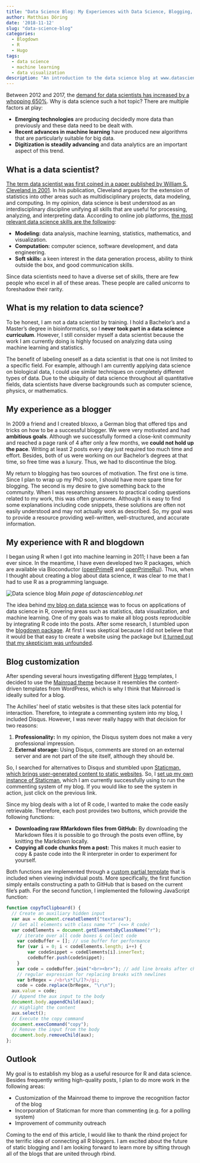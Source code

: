 ```yaml
---
title: "Data Science Blog: My Experiences with Data Science, Blogging, and R"
author: Matthias Döring
date: '2018-11-12'
slug: "data-science-blog"
categories:
  - Blogdown
  - R
  - Hugo
tags:
  - data science
  - machine learning
  - data visualization
description: "An introduction to the data science blog at www.datascienceblog.net and an overview of my journey towards running a static blog with blogdown."
---
```

Between 2012 and 2017, the [demand for data scientists has increased by a whopping 650%](https://www.forbes.com/sites/louiscolumbus/2017/12/11/linkedins-fastest-growing-jobs-today-are-in-data-science-machine-learning/#417212a651bd). Why is data science such a hot topic? There are multiple factors at play:

* **Emerging technologies** are producing decidedly more data than previously and these data need to be dealt with.
* **Recent advances in machine learning** have produced new algorithms that are particularly suitable for big data.
* **Digitization is steadily advancing** and data analytics are an important aspect of this trend.

## What is a data scientist?

[The term data scientist was first coined in a paper published by William S. Cleveland in 2001](https://pdfs.semanticscholar.org/915c/d8e2b39eb02723553913d592b2237d4d9960.pdf). In his publication, Cleveland argues for the extension of statistics into other areas such as multidisciplinary projects, data modeling, and computing. In my opinion, data science is best understood as an interdisciplinary discipline unifying all skills that are useful for processing, analyzing, and interpreting data. According to online job platforms, [the most relevant data science skills are the following](https://towardsdatascience.com/the-most-in-demand-skills-for-data-scientists-4a4a8db896db):

* **Modeling:** data analysis, machine learning, statistics, mathematics, and visualization.
* **Computation:** computer science, software development, and data engineering.
* **Soft skills:** a keen interest in the data generation process, ability to think outside the box, and good communication skills.

Since data scientists need to have a diverse set of skills, there are few people who excel in all of these areas. These people are called *unicorns* to foreshadow their rarity.

## What is my relation to data science?

To be honest, I am not a data scientist by training. I hold a Bachelor's and a Master's degree in bioinformatics, so I **never took part in a data science curriculum**. However, I still consider myself a data scientist because the work I am currently doing is highly focused on analyzing data using machine learning and statistics.

The benefit of labeling oneself as a data scientist is that one is not limited to a specific field. For example, although I am currently applying data science on biological data, I could use similar techniques on completely different types of data. Due to the ubiquity of data science throughout all quantitative fields, data scientists have diverse backgrounds such as computer science, physics, or mathematics. 

## My experience as a blogger

In 2009 a friend and I created bloxxo, a German blog that offered tips and tricks on how to be a successful blogger. We were very motivated and had **ambitious goals**. Although we successfully formed a close-knit community and reached a page rank of 4 after only a few months, we **could not hold up the pace**. Writing at least 2 posts every day just required too much time and effort. Besides, both of us were working on our Bachelor's degrees at that time, so free time was a luxury. Thus, we had to discontinue the blog.

My return to blogging has two sources of motivation. The first one is time. Since I plan to wrap up my PhD soon, I should have more spare time for blogging. The second is my desire to give something back to the community. When I was researching answers to practical coding questions related to my work, this was often gruesome. Although it is easy to find some explanations including code snippets, these solutions are often not easily understood and may not actually work as described. So, my goal was to provide a resource providing well-written, well-structured, and accurate information.

## My experience with R and blogdown

I began using R when I got into machine learning in 2011; I have been a fan ever since. In the meantime, I have even developed two R packages, which are available via Bioconductor ([openPrimeR](https://bioconductor.org/packages/openPrimeR) and [openPrimeRui](https://bioconductor.org/packages/openPrimeRui)). Thus, when I thought about creating a blog about data science, it was clear to me that I had to use R as a programming language.

![Data science blog](https://user-images.githubusercontent.com/25709555/48361301-8462f100-e6a1-11e8-89a7-790378295435.jpg)
*Main page of datascienceblog.net*

The idea behind [my blog on data science](https://www.datascienceblog.net) was to focus on applications of data science in R, covering areas such as statistics, data visualization, and machine learning. One of my goals was to make all blog posts reproducible by integrating R code into the posts. After some research, I stumbled upon the [blogdown package](https://bookdown.org/yihui/blogdown/). At first I was skeptical because I did not believe that it would be that easy to create a website using the package but [it turned out that my skepticism was unfounded](https://www.datascienceblog.net/post/other/blogdown_hugo/).

## Blog customization

After spending several hours investigating different [Hugo](https://www.datascienceblog.net/tags/hugo/) templates, I decided to use the [Mainroad theme](https://themes.gohugo.io/mainroad/) because it resembles the content-driven templates from WordPress, which is why I think that Mainroad is ideally suited for a blog. 

The Achilles' heel of static websites is that these sites lack potential for interaction. Therefore, to integrate a commenting system into my blog, I included Disqus. However, I was never really happy with that decision for two reasons:

1. **Professionality:** In my opinion, the Disqus system does not make a very professional impression.
2. **External storage:** Using Disqus, comments are stored on an external server and are not part of the site itself, although they should be.

So, I searched for alternatives to Disqus and stumbled upon [Staticman, which brings user-generated content to static websites](https://staticman.net/). So, I [set up my own instance of Staticman](https://www.datascienceblog.net/post/other/staticman_comments/), which I am currently successfully using to run the commenting system of my blog. If you would like to see the system in action, just click on the previous link.

Since my blog deals with a lot of R code, I wanted to make the code easily retrievable. Therefore, each post provides two buttons, which provide the following functions:

* **Downloading raw RMarkdown files from GitHub:** By downloading the Markdown files it is possible to go through the posts even offline, by knitting the Markdown locally.
* **Copying all code chunks from a post:** This makes it much easier to copy & paste code into the R interpreter in order to experiment for yourself.

Both functions are implemented through a [custom partial template](https://github.com/rbind/data-blog/blob/master/themes/Mainroad/layouts/partials/post_download_Rmd.html) that is included when viewing individual posts. More specifically, the first function simply entails constructing a path to GitHub that is based on the current file's path. For the second function, I implemented the following JavaScript function:

```javascript
function copyToClipboard() {
  // Create an auxiliary hidden input
  var aux = document.createElement("textarea");
  // Get all elements with class name "r" (<=> R code)
  var codeElements = document.getElementsByClassName("r");
    // iterate over all code boxes & collect code
    var codeBuffer = []; // use buffer for performance
    for (var i = 0; i < codeElements.length; i++) {
        var codeSnippet = codeElements[i].innerText; 
        codeBuffer.push(codeSnippet);
    }   
    var code = codeBuffer.join("<br><br>"); // add line breaks after chunks
    // regular expression for replacing breaks with newlines
    var brRegex = /<br\s*[\/]?>/gi;
    code = code.replace(brRegex, "\r\n");
  aux.value = code;
  // Append the aux input to the body
  document.body.appendChild(aux);
  // Highlight the content
  aux.select();
  // Execute the copy command
  document.execCommand("copy");
  // Remove the input from the body
  document.body.removeChild(aux);
};
```

## Outlook

My goal is to establish my blog as a useful resource for R and data science. Besides frequently writing high-quality posts, I plan to do more work in the following areas:

* Customization of the Mainroad theme to improve the recognition factor of the blog
* Incorporation of Staticman for more than commenting (e.g. for a polling system)
* Improvement of community outreach

Coming to the end of this article, I would like to thank the rbind project for the terrific idea of connecting all R bloggers. I am excited about the future of static blogging and I am looking forward to learn more by sifting through all of the blogs that are united through rbind.

